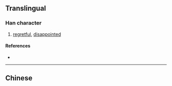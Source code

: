{{character info/new}}
{{also|憮}}
==Translingual==

===Han character===
{{Han char|rn=61|rad=心|as=04|sn=7|four=|canj=PMKU|ids=⿰忄无}}

# [[regretful]], [[disappointed]]

====References====
* {{Han ref|kx=0379.071|hdz=42275.110|uh=6003|ud=24579}}

----

==Chinese==
{{zh-see|憮}}
